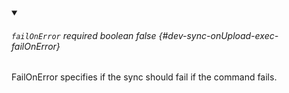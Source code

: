 
<details className="config-field" data-expandable="false" open>
<summary>

###### `failOnError` <span className="config-field-required" data-required="false">required</span> <span className="config-field-type">boolean</span> <span className="config-field-default">false</span> <span className="config-field-enum"></span> {#dev-sync-onUpload-exec-failOnError}

FailOnError specifies if the sync should fail if the command fails.

</summary>



</details>

